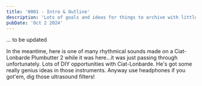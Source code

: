 ```yaml
---
title: '0001 - Intro & Outline'
description: 'Lots of goals and ideas for things to archive with little to possibly.. no? followthrough. Subscribe for more!'
pubDate: 'Oct 2 2024'
---
```


... to be updated

In the meantime, here is one of many rhythmical sounds made on a Ciat-Lonbarde Plumbutter 2 while it was here...it was just passing through unfortunately. Lots of DIY opportunities with Ciat-Lonbarde. He's got some really genius ideas in those instruments. Anyway use headphones if you got'em, dig those ultrasound filters!


<Audio src="/audio/drsm.m4a" description="dirty rat scratch morning"></Audio>
